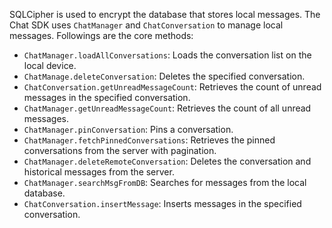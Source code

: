 <PlatformWrapper platform="flutter">

SQLCipher is used to encrypt the database that stores local messages. The Chat SDK uses `ChatManager` and `ChatConversation` to manage local messages. Followings are the core methods:

- `ChatManager.loadAllConversations`: Loads the conversation list on the local device.
- `ChatManage.deleteConversation`: Deletes the specified conversation.
- `ChatConversation.getUnreadMessageCount`: Retrieves the count of unread messages in the specified conversation.
- `ChatManager.getUnreadMessageCount`: Retrieves the count of all unread messages.
- `ChatManager.pinConversation`: Pins a conversation.
- `ChatManager.fetchPinnedConversations`: Retrieves the pinned conversations from the server with pagination.
- `ChatManager.deleteRemoteConversation`: Deletes the conversation and historical messages from the server.
- `ChatManager.searchMsgFromDB`: Searches for messages from the local database.
- `ChatConversation.insertMessage`: Inserts messages in the specified conversation.

</PlatformWrapper>